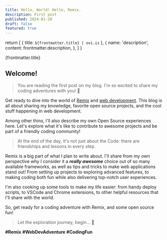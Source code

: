 ```yaml
---
title: Hello, World! Hello, Remix.
description: First post
published: 2024-01-20
draft: false
featured: true
---
```


  return [
    { title: `${frontmatter.title} | ovi.is` },
    {
      name: 'description',
      content: frontmatter.description,
    },
  ]
}


<PostTitle published={frontmatter.published} featured={frontmatter.featured}>
  {frontmatter.title}
</PostTitle>

## Welcome!

> You are reading the first post on my blog. I'm so excited to share my coding adventures with you! 🎉

Get ready to dive into the world of [Remix](https://remix.run/) and [web development](https://developer.mozilla.org/en-US/docs/Learn). This blog is all about sharing my knowledge, favorite open source projects, and the cool stuff happening in web development.

Among other thins, I'll also describe my own Open Source experiences here. Let's explore what it's like to contribute to awesome projects and be part of a friendly coding community!

> At the end of the day, it's not just about the Code: there are friendships and lessons in every step.

Remix is a big part of what I plan to write about. I'll share from my own perspective why I consider it a _**really awesome**_ choice out of so many available frameworks, as well as tips and tricks to make web applications stand out! From setting up projects to exploring advanced features, to making coding both fun while also delivering top-notch user experiences.

I'm also cooking up some tools to make my life easier: from handy deploy scripts, to VSCode and Chrome extensions, to other helpful resources that I'll share with the world.

So, get ready for a coding adventure with Remix, and some open source fun!

> Let the exploration journey, begin... 🚀

**#Remix** **#WebDevAdventure** **#CodingFun**
